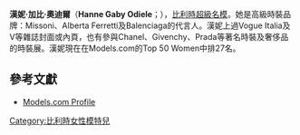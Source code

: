 {{藝人
| 姓名     = 漢妮·加比·奧迪爾
| 類型     = 模特兒
| 圖片     = Hanne Gaby Odiele Paris Fashion Week Autumn Winter 2019.jpg
| 圖片尺寸 = 
| 圖片簡介 = 
| 原名     = Hanne Gaby Odiele
| 綽號     = 
| 其他藝名 =
| 國籍     = {{BEL}}
| 出生日期 = {{birth date and age|1987|10|8}}
| 出生地點 = {{BEL}}[[科特赖克|科特赖克]]
| 逝世日期 = 
| 逝世地點 = 
| 職業     = 模特兒
| 語言     = 
| 教育程度 = 
| 宗教信仰 = 
| 配偶     = 
| 兒女     = 
| 父母     = 
| 出身地   = 
| 出道日期 = 
| 代表作   = 
| 活躍年代 = 2005年至今
| 唱片公司 = 
| 經紀公司 = {{USA}}Ford Models<br/>{{UK}}Storm London<br/>{{ITA}}{{FRA}}Elite Models
| 網站     = 
| 相關團體 = 
| 獎項     = 
| IMDb    = 
}}

'''漢妮·加比·奧迪爾'''（'''Hanne Gaby Odiele'''；{{bd|1987年|10月8日|catIdx=O}}），[[比利時|比利時]][[超級名模|超級名模]]。她是高級時裝品牌：Missoni、Alberta Ferretti及Balenciaga的代言人。漢妮上過Vogue Italia及V等雜誌封面或內頁，也有參與Chanel、Givenchy、Prada等著名時裝及奢侈品的時裝展。漢妮現在在Models.com的Top 50 Women中排27名。

== 參考文獻 ==
* [http://models.com/models/Hanne-Gaby-Odiele Models.com Profile] {{Wayback|url=http://models.com/models/Hanne-Gaby-Odiele |date=20201031104431 }}

{{normdaten}}
{{DEFAULTSORT:Odiele, Hanne Gaby}}
[[Category:比利時女性模特兒|Category:比利時女性模特兒]]